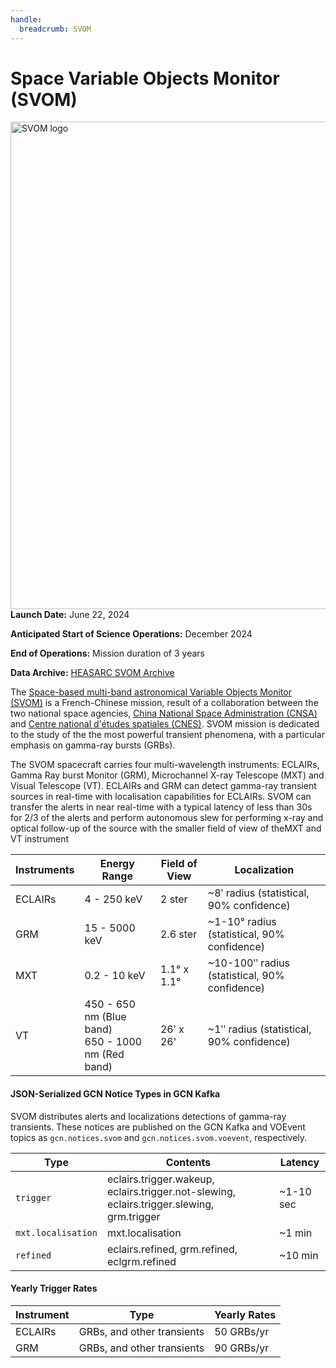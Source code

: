 ```yaml
---
handle:
  breadcrumb: SVOM
---
```



# Space Variable Objects Monitor (SVOM)

<img
  src={logo}
  align="right"
  width="818"
  height="780"
  alt="SVOM logo"
  className="grid-col-6 mobile-lg:grid-col-4 tablet:grid-col-2 desktop:grid-col-3 height-auto"
/>

**Launch Date:** June 22, 2024

**Anticipated Start of Science Operations:** December 2024

**End of Operations:** Mission duration of 3 years

**Data Archive:**
[HEASARC SVOM Archive](https://heasarc.gsfc.nasa.gov/docs/heasarc/missions/svom.html)

The [Space-based multi-band astronomical Variable Objects Monitor (SVOM)](https://www.svom.eu/en/the-svom-mission/) is a French-Chinese mission, result of a collaboration between the two national space agencies, [China National Space Administration (CNSA)](https://www.cnsa.gov.cn/english/index.html) and [Centre national d'études spatiales (CNES)](https://irfu.cea.fr/dap/en/Phocea/Vie_des_labos/Ast/ast_technique.php?id_ast=2276). SVOM mission is dedicated to the study of the the most powerful transient phenomena, with a particular emphasis on gamma-ray bursts (GRBs).

The SVOM spacecraft carries four multi-wavelength instruments: ECLAIRs, Gamma Ray burst Monitor (GRM), Microchannel X-ray Telescope (MXT) and Visual Telescope (VT). ECLAIRs and GRM can detect gamma-ray transient sources in real-time with localisation capabilities for ECLAIRs. SVOM can transfer the alerts in near real-time with a typical latency of less than 30s for 2/3 of the alerts and perform autonomous slew for performing x-ray and optical follow-up of the source with the smaller field of view of theMXT and VT instrument

 <div className="overflow-table">

| Instruments | Energy Range                                           | Field of View | Localization                                  |
| ----------- | ------------------------------------------------------ | ------------- | --------------------------------------------- |
| ECLAIRs     | 4 - 250 keV                                            | 2 ster        | ~8ʹ radius (statistical, 90% confidence)      |
| GRM         | 15 - 5000 keV                                          | 2.6 ster      | ~1-10° radius (statistical, 90% confidence)   |
| MXT         | 0.2 - 10 keV                                           | 1.1° x 1.1°   | ~10-100ʺ radius (statistical, 90% confidence) |
| VT          | 450 - 650 nm (Blue band) <br/>650 - 1000 nm (Red band) | 26ʹ x 26'     | ~1ʺ radius (statistical, 90% confidence)      |

 </div>

#### JSON-Serialized GCN Notice Types in GCN Kafka

SVOM distributes alerts and localizations detections of gamma-ray transients. These notices are published on the GCN Kafka and VOEvent topics as `gcn.notices.svom` and `gcn.notices.svom.voevent`, respectively.

 <div className="overflow-table">

| Type               | Contents                                                                                  | Latency   |
| ------------------ | ----------------------------------------------------------------------------------------- | --------- |
| `trigger`          | eclairs.trigger.wakeup, eclairs.trigger.not-slewing, eclairs.trigger.slewing, grm.trigger | ~1-10 sec |
| `mxt.localisation` | mxt.localisation                                                                          | ~1 min    |
| `refined`          | eclairs.refined, grm.refined, eclgrm.refined                                              | ~10 min   |

 </div>

#### Yearly Trigger Rates

 <div className="overflow-table">

| Instrument | Type                       | Yearly Rates |
| ---------- | -------------------------- | ------------ |
| ECLAIRs    | GRBs, and other transients | 50 GRBs/yr   |
| GRM        | GRBs, and other transients | 90 GRBs/yr   |

 </div>
